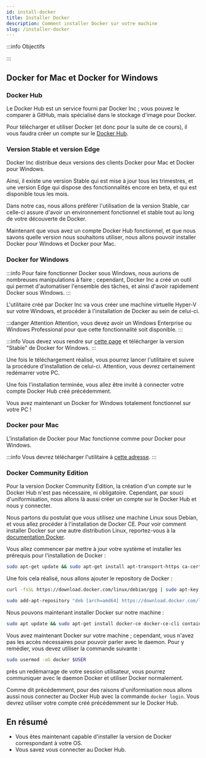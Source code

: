 ```yaml
---
id: install-docker
title: Installer Docker
description: Comment installer Docker sur votre machine
slug: /installer-docker
---
```


:::info Objectifs

:::

## Docker for Mac et Docker for Windows

### Docker Hub

Le Docker Hub est un service fourni par Docker Inc ; vous pouvez le comparer à GitHub, mais spécialisé dans le stockage d'image pour Docker.

Pour télécharger et utiliser Docker (et donc pour la suite de ce cours), il vous faudra créer un compte sur le [Docker Hub](https://hub.docker.com/). 

### Version Stable et version Edge

Docker Inc distribue deux versions des clients Docker pour Mac et Docker pour Windows.

Ainsi, il existe une version Stable qui est mise à jour tous les trimestres, et une version Edge qui dispose des fonctionnalités encore en beta, et qui est disponible tous les mois.

Dans notre cas, nous allons préférer l'utilisation de la version Stable, car celle-ci assure d'avoir un environnement fonctionnel et stable tout au long de votre découverte de Docker.

Maintenant que vous avez un compte Docker Hub fonctionnel, et que nous savons quelle version nous souhaitons utiliser, nous allons pouvoir installer Docker pour Windows et Docker pour Mac.

### Docker for Windows

:::info
Pour faire fonctionner Docker sous Windows, nous aurions de nombreuses manipulations à faire ; cependant, Docker Inc a créé un outil qui permet d'automatiser l'ensemble des tâches, et ainsi d'avoir rapidement Docker sous Windows.
:::

L'utilitaire créé par Docker Inc va vous créer une machine virtuelle Hyper-V sur votre Windows, et procéder à l'installation de Docker au sein de celui-ci.

:::danger Attention
Attention, vous devez avoir un Windows Enterprise ou Windows Professional pour que cette fonctionnalité soit disponible.
:::

:::info
Vous devez vous rendre sur [cette page](https://docs.docker.com/desktop/setup/install/windows-install/) et télécharger la version "Stable" de Docker for Windows.
:::

Une fois le téléchargement réalisé, vous pourrez lancer l'utilitaire et suivre la procédure d'installation de celui-ci. Attention, vous devrez certainement redémarrer votre PC.

Une fois l'installation terminée, vous allez être invité à connecter votre compte Docker Hub créé précédemment.

Vous avez maintenant un Docker for Windows totalement fonctionnel sur votre PC !

### Docker pour Mac

L'installation de Docker pour Mac fonctionne comme pour Docker pour Windows.

:::info
Vous devrez télécharger l'utilitaire à [cette adresse](https://docs.docker.com/desktop/setup/install/mac-install/).
:::

### Docker Community Edition

Pour la version Docker Community Edition, la création d'un compte sur le Docker Hub n'est pas nécessaire, ni obligatoire. Cependant, par souci d'uniformisation, nous allons là aussi créer un compte sur le Docker Hub et nous y connecter.

Nous partons du postulat que vous utilisez une machine Linux sous Debian, et vous allez procéder à l'installation de Docker CE. Pour voir comment installer Docker sur une autre distribution Linux, reportez-vous à la [documentation Docker](https://docs.docker.com/).

Vous allez commencer par mettre à jour votre système et installer les prérequis pour l'installation de Docker :

```bash
sudo apt-get update && sudo apt-get install apt-transport-https ca-certificates curl gnupg2 software-properties-common
```

Une fois cela réalisé, nous allons ajouter le repository de Docker :

```bash
curl -fsSL https://download.docker.com/linux/debian/gpg | sudo apt-key add -
```

```bash
sudo add-apt-repository "deb [arch=amd64] https://download.docker.com/linux/debian $(lsb_release -cs) stable"
```

Nous pouvons maintenant installer Docker sur notre machine :

```bash
sudo apt update && sudo apt-get install docker-ce docker-ce-cli containerd.io
```

Vous avez maintenant Docker sur votre machine ; cependant, vous n'avez pas les accès nécessaires pour pouvoir parler avec le daemon. Pour y remédier, vous devez utiliser la commande suivante : 

```bash
sudo usermod -aG docker $USER
```

près un redémarrage de votre session utilisateur, vous pourrez communiquer avec le daemon Docker et utiliser Docker normalement.

Comme dit précédemment, pour des raisons d'uniformisation nous allons aussi nous connecter au Docker Hub avec la commande `docker login`. Vous devrez utiliser votre compte créé précédemment sur le Docker Hub.

## En résumé

- Vous êtes maintenant capable d'installer la version de Docker correspondant à votre OS.
- Vous savez vous connecter au Docker Hub.
